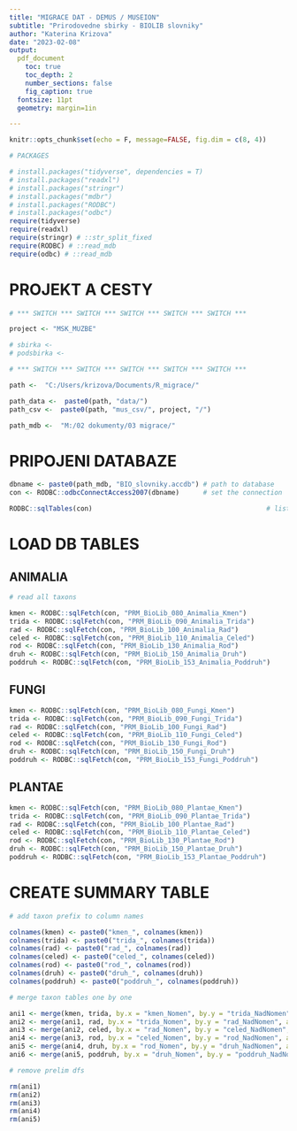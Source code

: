 ```yaml
---
title: "MIGRACE DAT - DEMUS / MUSEION"
subtitle: "Prirodovedne sbirky - BIOLIB slovniky"
author: "Katerina Krizova"
date: "2023-02-08"
output:
  pdf_document
    toc: true
    toc_depth: 2
    number_sections: false
    fig_caption: true
  fontsize: 11pt
  geometry: margin=1in

---
```


\newpage 

```r
knitr::opts_chunk$set(echo = F, message=FALSE, fig.dim = c(8, 4))

# PACKAGES

# install.packages("tidyverse", dependencies = T)
# install.packages("readxl")
# install.packages("stringr")
# install.packages("mdbr")
# install.packages("RODBC")
# install.packages("odbc")
require(tidyverse)
require(readxl)
require(stringr) # ::str_split_fixed
require(RODBC) # ::read_mdb
require(odbc) # ::read_mdb

```

\newpage 

# PROJEKT A CESTY

```r

# *** SWITCH *** SWITCH *** SWITCH *** SWITCH *** SWITCH ***

project <- "MSK_MUZBE"

# sbirka <- 
# podsbirka <- 

# *** SWITCH *** SWITCH *** SWITCH *** SWITCH *** SWITCH ***

path <-  "C:/Users/krizova/Documents/R_migrace/"

path_data <-  paste0(path, "data/")
path_csv <-  paste0(path, "mus_csv/", project, "/")

path_mdb <-  "M:/02 dokumenty/03 migrace/"

```


# PRIPOJENI DATABAZE

```r

dbname <- paste0(path_mdb, "BIO_slovniky.accdb") # path to database
con <- RODBC::odbcConnectAccess2007(dbname)      # set the connection

RODBC::sqlTables(con)                                            # list tables in database

```

\newpage


# LOAD DB TABLES

## ANIMALIA

```r

# read all taxons

kmen <- RODBC::sqlFetch(con, "PRM_BioLib_080_Animalia_Kmen")
trida <- RODBC::sqlFetch(con, "PRM_BioLib_090_Animalia_Trida")  
rad <- RODBC::sqlFetch(con, "PRM_BioLib_100_Animalia_Rad")  
celed <- RODBC::sqlFetch(con, "PRM_BioLib_110_Animalia_Celed")  
rod <- RODBC::sqlFetch(con, "PRM_BioLib_130_Animalia_Rod")  
druh <- RODBC::sqlFetch(con, "PRM_BioLib_150_Animalia_Druh")  
poddruh <- RODBC::sqlFetch(con, "PRM_BioLib_153_Animalia_Poddruh") 

```


## FUNGI

```r

kmen <- RODBC::sqlFetch(con, "PRM_BioLib_080_Fungi_Kmen")  
trida <- RODBC::sqlFetch(con, "PRM_BioLib_090_Fungi_Trida")  
rad <- RODBC::sqlFetch(con, "PRM_BioLib_100_Fungi_Rad")  
celed <- RODBC::sqlFetch(con, "PRM_BioLib_110_Fungi_Celed")  
rod <- RODBC::sqlFetch(con, "PRM_BioLib_130_Fungi_Rod")  
druh <- RODBC::sqlFetch(con, "PRM_BioLib_150_Fungi_Druh")  
poddruh <- RODBC::sqlFetch(con, "PRM_BioLib_153_Fungi_Poddruh")      

```


## PLANTAE

```r

kmen <- RODBC::sqlFetch(con, "PRM_BioLib_080_Plantae_Kmen")  
trida <- RODBC::sqlFetch(con, "PRM_BioLib_090_Plantae_Trida")  
rad <- RODBC::sqlFetch(con, "PRM_BioLib_100_Plantae_Rad")  
celed <- RODBC::sqlFetch(con, "PRM_BioLib_110_Plantae_Celed")  
rod <- RODBC::sqlFetch(con, "PRM_BioLib_130_Plantae_Rod")  
druh <- RODBC::sqlFetch(con, "PRM_BioLib_150_Plantae_Druh")  
poddruh <- RODBC::sqlFetch(con, "PRM_BioLib_153_Plantae_Poddruh") 

```

# CREATE SUMMARY TABLE

```r

# add taxon prefix to column names

colnames(kmen) <- paste0("kmen_", colnames(kmen))
colnames(trida) <- paste0("trida_", colnames(trida))
colnames(rad) <- paste0("rad_", colnames(rad))
colnames(celed) <- paste0("celed_", colnames(celed))
colnames(rod) <- paste0("rod_", colnames(rod))
colnames(druh) <- paste0("druh_", colnames(druh))
colnames(poddruh) <- paste0("poddruh_", colnames(poddruh))

# merge taxon tables one by one

ani1 <- merge(kmen, trida, by.x = "kmen_Nomen", by.y = "trida_NadNomen", all.y = T)
ani2 <- merge(ani1, rad, by.x = "trida_Nomen", by.y = "rad_NadNomen", all.y = T)
ani3 <- merge(ani2, celed, by.x = "rad_Nomen", by.y = "celed_NadNomen", all.y = T)
ani4 <- merge(ani3, rod, by.x = "celed_Nomen", by.y = "rod_NadNomen", all.y = T)
ani5 <- merge(ani4, druh, by.x = "rod_Nomen", by.y = "druh_NadNomen", all.y = T)
ani6 <- merge(ani5, poddruh, by.x = "druh_Nomen", by.y = "poddruh_NadNomen", all = T)

# remove prelim dfs

rm(ani1)
rm(ani2)
rm(ani3)
rm(ani4)
rm(ani5)
```


